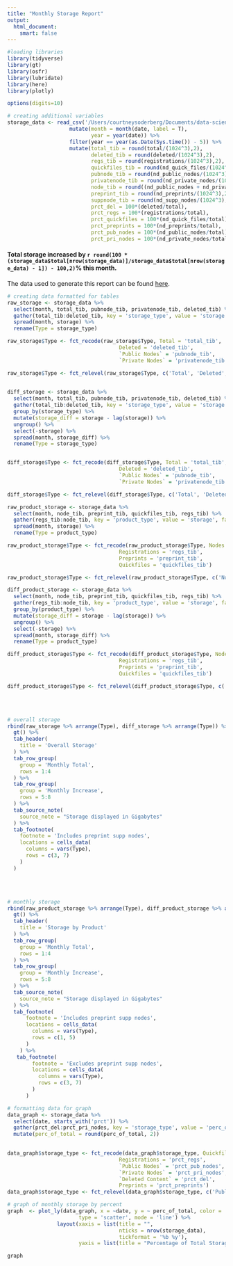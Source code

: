 ```yaml
---
title: "Monthly Storage Report"
output:
  html_document:
    smart: false 
---
```


```r
#loading libraries
library(tidyverse)
library(gt)
library(osfr)
library(lubridate)
library(here)
library(plotly)

options(digits=10)

# creating additional variables
storage_data <- read_csv('/Users/courtneysoderberg/Documents/data-science/Monthly_Reports/Data_Usage/osf_storage_metrics.csv', col_types = cols(date = col_datetime(format = "%m/%d/%y"))) %>%
                    mutate(month = month(date, label = T),
                           year = year(date)) %>%
                    filter(year == year(as.Date(Sys.time()) - 5)) %>%
                    mutate(total_tib = round(total/(1024^3),2),
                           deleted_tib = round(deleted/(1024^3),2),
                           regs_tib = round(registrations/(1024^3),2),
                           quickfiles_tib = round(nd_quick_files/(1024^3),2),
                           pubnode_tib = round(nd_public_nodes/(1024^3),2),
                           privatenode_tib = round(nd_private_nodes/(1024^3),2),
                           node_tib = round((nd_public_nodes + nd_private_nodes)/(1024^3),2),
                           preprint_tib = round(nd_preprints/(1024^3),2),
                           suppnode_tib = round(nd_supp_nodes/(1024^3),2),
                           prct_del = 100*(deleted/total),
                           prct_regs = 100*(registrations/total),
                           prct_quickfiles = 100*(nd_quick_files/total),
                           prct_preprints = 100*(nd_preprints/total),
                           prct_pub_nodes = 100*(nd_public_nodes/total),
                           prct_pri_nodes = 100*(nd_private_nodes/total))
```

#### Total storage increased by `r round(100 * (storage_data$total[nrow(storage_data)]/storage_data$total[nrow(storage_data) - 1]) - 100,2)`% this month.

The data used to generate this report can be found [here](https://osf.io/a7w36/). 

```r
# creating data formatted for tables
raw_storage <- storage_data %>%
  select(month, total_tib, pubnode_tib, privatenode_tib, deleted_tib) %>%
  gather(total_tib:deleted_tib, key = 'storage_type', value = 'storage', factor_key = T) %>%
  spread(month, storage) %>%
  rename(Type = storage_type)

raw_storage$Type <- fct_recode(raw_storage$Type, Total = 'total_tib',
                                    Deleted = 'deleted_tib',
                                    `Public Nodes` = 'pubnode_tib',
                                    `Private Nodes` = 'privatenode_tib')

raw_storage$Type <- fct_relevel(raw_storage$Type, c('Total', 'Deleted', 'Public Nodes', 'Private Nodes'))
                            

diff_storage <- storage_data %>%
  select(month, total_tib, pubnode_tib, privatenode_tib, deleted_tib) %>%
  gather(total_tib:deleted_tib, key = 'storage_type', value = 'storage', factor_key = T) %>%
  group_by(storage_type) %>%
  mutate(storage_diff = storage - lag(storage)) %>%
  ungroup() %>%
  select(-storage) %>%
  spread(month, storage_diff) %>%
  rename(Type = storage_type)


diff_storage$Type <- fct_recode(diff_storage$Type, Total = 'total_tib',
                                    Deleted = 'deleted_tib',
                                    `Public Nodes` = 'pubnode_tib',
                                    `Private Nodes` = 'privatenode_tib')

diff_storage$Type <- fct_relevel(diff_storage$Type, c('Total', 'Deleted', 'Public Nodes', 'Private Nodes'))

raw_product_storage <- storage_data %>%
  select(month, node_tib, preprint_tib, quickfiles_tib, regs_tib) %>%
  gather(regs_tib:node_tib, key = 'product_type', value = 'storage', factor_key = T) %>%
  spread(month, storage) %>%
  rename(Type = product_type)

raw_product_storage$Type <- fct_recode(raw_product_storage$Type, Nodes = 'node_tib',
                                    Registrations = 'regs_tib',
                                    Preprints = 'preprint_tib',
                                    Quickfiles = 'quickfiles_tib')

raw_product_storage$Type <- fct_relevel(raw_product_storage$Type, c('Nodes', 'Registrations', 'Preprints', 'Quickfiles'))

diff_product_storage <- storage_data %>%
  select(month, node_tib, preprint_tib, quickfiles_tib, regs_tib) %>%
  gather(regs_tib:node_tib, key = 'product_type', value = 'storage', factor_key = T) %>%
  group_by(product_type) %>%
  mutate(storage_diff = storage - lag(storage)) %>%
  ungroup() %>%
  select(-storage) %>%
  spread(month, storage_diff) %>%
  rename(Type = product_type)

diff_product_storage$Type <- fct_recode(diff_product_storage$Type, Nodes = 'node_tib',
                                    Registrations = 'regs_tib',
                                    Preprints = 'preprint_tib',
                                    Quickfiles = 'quickfiles_tib')

diff_product_storage$Type <- fct_relevel(diff_product_storage$Type, c('Nodes', 'Registrations', 'Preprints', 'Quickfiles'))
```

\
\

```r
# overall storage
rbind(raw_storage %>% arrange(Type), diff_storage %>% arrange(Type)) %>%
  gt() %>%
  tab_header(
    title = 'Overall Storage'
  ) %>%
  tab_row_group(
    group = 'Monthly Total',
    rows = 1:4
  ) %>%
  tab_row_group(
    group = 'Monthly Increase',
    rows = 5:8
  ) %>%
  tab_source_note(
    source_note = "Storage displayed in Gigabytes"
  ) %>%
  tab_footnote(
    footnote = 'Includes preprint supp nodes',
    locations = cells_data(
      columns = vars(Type),
      rows = c(3, 7)
    )
  )

```
\
\

```r
# monthly storage
rbind(raw_product_storage %>% arrange(Type), diff_product_storage %>% arrange(Type)) %>%
  gt() %>%
  tab_header(
    title = 'Storage by Product'
  ) %>%
  tab_row_group(
    group = 'Monthly Total',
    rows = 1:4
  ) %>%
  tab_row_group(
    group = 'Monthly Increase',
    rows = 5:8
  ) %>%
  tab_source_note(
    source_note = "Storage displayed in Gigabytes"
  ) %>%
  tab_footnote(
      footnote = 'Includes preprint supp nodes',
      locations = cells_data(
        columns = vars(Type),
        rows = c(1, 5)
      )
    ) %>%
   tab_footnote(
        footnote = 'Excludes preprint supp nodes',
        locations = cells_data(
          columns = vars(Type),
          rows = c(3, 7)
        )
      )
```


```r
# formatting data for graph
data_graph <- storage_data %>%
  select(date, starts_with('prct')) %>%
  gather(prct_del:prct_pri_nodes, key = 'storage_type', value = 'perc_of_total', factor_key = T) %>%
  mutate(perc_of_total = round(perc_of_total, 2))
  

data_graph$storage_type <- fct_recode(data_graph$storage_type, Quickfiles = 'prct_quickfiles',
                                    Registrations = 'prct_regs',
                                    `Public Nodes` = 'prct_pub_nodes',
                                    `Private Nodes` = 'prct_pri_nodes',
                                    `Deleted Content` = 'prct_del',
                                    Preprints = 'prct_preprints')
data_graph$storage_type <- fct_relevel(data_graph$storage_type, c('Public Nodes', 'Private Nodes', 'Preprints', 'Quickfiles', 'Registrations', 'Deleted Content'))
```


```r
# graph of monthly storage by percent
graph  <- plot_ly(data_graph, x = ~date, y = ~ perc_of_total, color =  ~storage_type, colors='Spectral',
                       type = 'scatter', mode = 'line') %>%
                layout(xaxis = list(title = "",
                                    nticks = nrow(storage_data),
                                    tickformat = '%b %y'),
                       yaxis = list(title = "Percentage of Total Storage"))

graph


```



